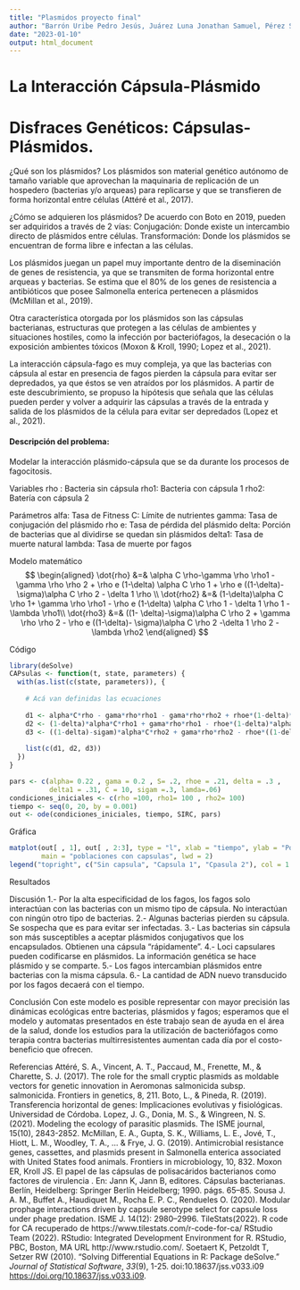 ---
title: "Plasmidos proyecto final"
author: "Barrón Uribe Pedro Jesús, Juárez Luna Jonathan Samuel, Pérez Storms Francisco Alfonso"
date: "2023-01-10"
output: html_document
---

# La Interacción Cápsula-Plásmido

# Disfraces Genéticos: Cápsulas-Plásmidos.

¿Qué son los plásmidos? 
Los plásmidos son material genético autónomo de tamaño variable que aprovechan la maquinaria de replicación de un hospedero (bacterias y/o arqueas) para replicarse y que se transfieren de forma horizontal entre células (Attéré et al., 2017).

¿Cómo se adquieren los plásmidos? 
De acuerdo con Boto en 2019, pueden ser adquiridos a través de 2 vías: Conjugación: Donde existe un intercambio directo de plásmidos entre células. Transformación: Donde los plásmidos se encuentran de forma libre e infectan a las células.

Los plásmidos juegan un papel muy importante dentro de la diseminación de genes de resistencia, ya que se transmiten de forma horizontal entre arqueas y bacterias. Se estima que el 80% de los genes de resistencia a antibióticos que posee Salmonella enterica pertenecen a plásmidos (McMillan et al., 2019).

Otra característica otorgada por los plásmidos son las cápsulas bacterianas, estructuras que protegen a las células de ambientes y situaciones hostiles, como la infección por bacteriófagos, la desecación o la exposición ambientes tóxicos (Moxon & Kroll, 1990; Lopez et al., 2021).

La interacción cápsula-fago es muy compleja, ya que las bacterias con cápsula al estar en presencia de fagos pierden la cápsula para evitar ser depredados, ya que éstos se ven atraídos por los plásmidos. A partir de este descubrimiento, se propuso la hipótesis que señala que las células pueden perder y volver a adquirir las cápsulas a través de la entrada y salida de los plásmidos de la célula para evitar ser depredados (Lopez et al., 2021).

#### Descripción del problema:

Modelar la interacción plásmido-cápsula que se da durante los procesos de fagocitosis.

Variables 
rho : Bacteria sin cápsula 
rho1: Bacteria con cápsula 1 
rho2: Batería con cápsula 2

Parámetros 
alfa: Tasa de Fitness 
C: Límite de nutrientes 
gamma: Tasa de conjugación del plásmido 
rho e: Tasa de pérdida del plásmido 
delta: Porción de bacterias que al dividirse se quedan sin plásmidos 
delta1: Tasa de muerte natural 
lambda: Tasa de muerte por fagos

Modelo matemático $$
\begin{aligned}
\dot{rho} &=& \alpha C \rho-\gamma \rho \rho1 - \gamma \rho \rho 2 + \rho e (1-\delta) \alpha C \rho 1 + \rho e ((1-\delta)- \sigma)\alpha C \rho 2 - \delta 1 \rho \\
\dot{rho2} &=& (1-\delta)\alpha C \rho 1+ \gamma \rho \rho1 - \rho e (1-\delta) \alpha C \rho 1 - \delta 1 \rho 1 -  \lambda  \rho1\\ 
\dot{rho3} &=& ((1- \delta)-\sigma)\alpha C \rho 2 + \gamma \rho \rho 2 - \rho e ((1-\delta)- \sigma)\alpha C \rho 2 -\delta 1 \rho 2 -  \lambda  \rho2
\end{aligned}
$$

Código

```{r}
library(deSolve)
CAPsulas <- function(t, state, parameters) {
  with(as.list(c(state, parameters)), {
    
    # Acá van definidas las ecuaciones
    
    d1 <- alpha*C*rho - gama*rho*rho1 - gama*rho*rho2 + rhoe*(1-delta)*alpha*C*rho1 +  rhoe*((1-delta)-sigam)*alpha*C*rho2 - delta1*rho
    d2 <- (1-delta)*alpha*C*rho1 + gama*rho*rho1 - rhoe*(1-delta)*alpha*C*rho1 - delta1*rho1 - lamda*rho1
    d3 <- ((1-delta)-sigam)*alpha*C*rho2 + gama*rho*rho2 - rhoe*((1-delta)-sigam)*alpha*C*rho2 - delta1*rho2 - lamda*rho2
  
    list(c(d1, d2, d3))
  })
}

pars <- c(alpha= 0.22 , gama = 0.2 , S= .2, rhoe = .21, delta = .3 , 
          delta1 = .31, C = 10, sigam =.3, lamda=.06)  
condiciones_iniciales <- c(rho =100, rho1= 100 , rho2= 100)
tiempo <- seq(0, 20, by = 0.001)
out <- ode(condiciones_iniciales, tiempo, SIRC, pars) 
```

Gráfica

```{r}
matplot(out[ , 1], out[ , 2:3], type = "l", xlab = "tiempo", ylab = "Población",
        main = "poblaciones con capsulas", lwd = 2)
legend("topright", c("Sin capsula", "Capsula 1", "Cpasula 2"), col = 1:3,lty=1:3,cex=0.5)
```

Resultados

Discusión 1.- Por la alta especificidad de los fagos, los fagos solo interactúan con las bacterias con un mismo tipo de cápsula. No interactúan con ningún otro tipo de bacterias. 2.- Algunas bacterias pierden su cápsula. Se sospecha que es para evitar ser infectadas. 3.- Las bacterias sin cápsula son más susceptibles a aceptar plásmidos conjugativos que los encapsulados. Obtienen una cápsula "rápidamente". 4.- Loci capsulares pueden codificarse en plásmidos. La información genética se hace plásmido y se comparte. 5.- Los fagos intercambian plásmidos entre bacterias con la misma cápsula. 6.- La cantidad de ADN nuevo transducido por los fagos decaerá con el tiempo.

Conclusión
Con este modelo es posible representar con mayor precisión las dinámicas ecológicas entre bacterias, plásmidos y fagos; esperamos que el modelo y automatas presentados en éste trabajo sean de ayuda en el área de la salud, donde los estudios para la utilización de bacteriófagos como terapia contra bacterias multirresistentes aumentan cada día por el costo-beneficio que ofrecen.  

Referencias Attéré, S. A., Vincent, A. T., Paccaud, M., Frenette, M., & Charette, S. J. (2017). The role for the small cryptic plasmids as moldable vectors for genetic innovation in Aeromonas salmonicida subsp. salmonicida. Frontiers in genetics, 8, 211. Boto, L., & Pineda, R. (2019). Transferencia horizontal de genes: Implicaciones evolutivas y fisiológicas. Universidad de Córdoba. Lopez, J. G., Donia, M. S., & Wingreen, N. S. (2021). Modeling the ecology of parasitic plasmids. The ISME journal, 15(10), 2843-2852. McMillan, E. A., Gupta, S. K., Williams, L. E., Jové, T., Hiott, L. M., Woodley, T. A., ... & Frye, J. G. (2019). Antimicrobial resistance genes, cassettes, and plasmids present in Salmonella enterica associated with United States food animals. Frontiers in microbiology, 10, 832. Moxon ER, Kroll JS. El papel de las cápsulas de polisacáridos bacterianos como factores de virulencia . En: Jann K, Jann B, editores. Cápsulas bacterianas. Berlín, Heidelberg: Springer Berlín Heidelberg; 1990. págs. 65--85. Sousa J. A. M., Buffet A., Haudiquet M., Rocha E. P. C., Rendueles O. (2020). Modular prophage interactions driven by capsule serotype select for capsule loss under phage predation. ISME J. 14(12): 2980--2996. TileStats(2022). R code for CA recuperado de https://www.tilestats.com/r-code-for-ca/
RStudio Team (2022). RStudio: Integrated Development Environment for R.
  RStudio, PBC, Boston, MA URL http://www.rstudio.com/.
Soetaert K, Petzoldt T, Setzer RW (2010). “Solving Differential Equations in
R: Package deSolve.” _Journal of Statistical Software_, *33*(9), 1-25.
doi:10.18637/jss.v033.i09 <https://doi.org/10.18637/jss.v033.i09>.

